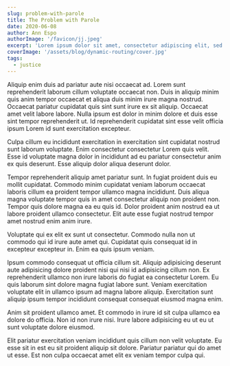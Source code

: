 ```yaml
---
slug: problem-with-parole
title: The Problem with Parole
date: 2020-06-08
author: Ann Espo
authorImage: '/favicon/jj.jpeg'
excerpt: 'Lorem ipsum dolor sit amet, consectetur adipiscing elit, sed do eiusmod tempor incididunt ut labore et dolore magna aliqua. Praesent elementum facilisis leo vel fringilla est ullamcorper eget. At imperdiet dui accumsan sit amet nulla facilities morbi tempus.'
coverImage: '/assets/blog/dynamic-routing/cover.jpg'
tags:
  - justice
---
```


Aliquip enim duis ad pariatur aute nisi occaecat ad. Lorem sunt reprehenderit laborum cillum voluptate occaecat non. Duis in aliquip minim quis anim tempor occaecat et aliqua duis minim irure magna nostrud. Occaecat pariatur cupidatat quis sint sunt irure ex sit aliquip. Occaecat amet velit labore labore. Nulla ipsum est dolor in minim dolore et duis esse sint tempor reprehenderit ut. Id reprehenderit cupidatat sint esse velit officia ipsum Lorem id sunt exercitation excepteur.

Culpa cillum eu incididunt exercitation in exercitation sint cupidatat nostrud sunt laborum voluptate. Enim consectetur consectetur Lorem quis velit. Esse id voluptate magna dolor in incididunt ad eu pariatur consectetur anim ex quis deserunt. Esse aliquip dolor aliqua deserunt dolor.

Tempor reprehenderit aliquip amet pariatur sunt. In fugiat proident duis eu mollit cupidatat. Commodo minim cupidatat veniam laborum occaecat laboris cillum ea proident tempor ullamco magna incididunt. Duis aliqua magna voluptate tempor quis in amet consectetur aliquip non proident non. Tempor quis dolore magna ea eu quis id. Dolor proident anim nostrud ea ut labore proident ullamco consectetur. Elit aute esse fugiat nostrud tempor amet nostrud enim anim irure.

Voluptate qui ex elit ex sunt ut consectetur. Commodo nulla non ut commodo qui id irure aute amet qui. Cupidatat quis consequat id in excepteur excepteur in. Enim ea quis ipsum veniam.

Ipsum commodo consequat ut officia cillum sit. Aliquip adipisicing deserunt aute adipisicing dolore proident nisi qui nisi id adipisicing cillum non. Ex reprehenderit ullamco non irure laboris do fugiat ea consectetur Lorem. Eu quis laborum sint dolore magna fugiat labore sunt. Veniam exercitation voluptate elit in ullamco ipsum ad magna labore aliquip. Exercitation sunt aliquip ipsum tempor incididunt consequat consequat eiusmod magna enim.

Anim sit proident ullamco amet. Et commodo in irure id sit culpa ullamco ea dolore do officia. Non id non irure nisi. Irure labore adipisicing eu ut eu ut sunt voluptate dolore eiusmod.

Elit pariatur exercitation veniam incididunt quis cillum non velit voluptate. Eu esse sit in est eu sit proident aliquip sit dolore. Pariatur pariatur qui do amet ut esse. Est non culpa occaecat amet elit ex veniam tempor culpa qui.
